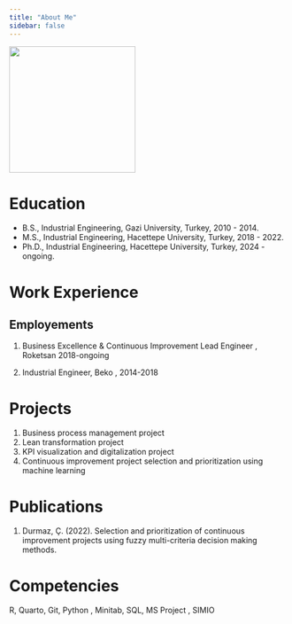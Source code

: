 ```yaml
---
title: "About Me"
sidebar: false 
---
```


![](images/Screenshot%202025-03-12%20at%2020.05.14.png){fig-align="center" width="228"}

# Education

-   B.S., Industrial Engineering, Gazi University, Turkey, 2010 - 2014.
-   M.S., Industrial Engineering, Hacettepe University, Turkey, 2018 - 2022.
-   Ph.D., Industrial Engineering, Hacettepe University, Turkey, 2024 - ongoing.

# Work Experience

## Employements

1.  Business Excellence & Continuous Improvement Lead Engineer , Roketsan 2018-ongoing

2.  Industrial Engineer, Beko , 2014-2018

# Projects

1.  Business process management project 
2.  Lean transformation project 
3.  KPI visualization and digitalization project 
4.  Continuous improvement project selection and prioritization using machine learning 

# Publications

1.  Durmaz, Ç. (2022). Selection and prioritization of continuous improvement projects using fuzzy multi-criteria decision making methods.

# Competencies

R, Quarto, Git, Python , Minitab, SQL, MS Project , SIMIO

# 
